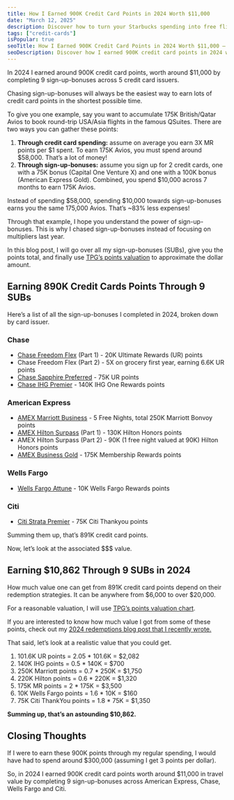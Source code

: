 ```yaml
---
title: How I Earned 900K Credit Card Points in 2024 Worth $11,000
date: "March 12, 2025"
description: Discover how to turn your Starbucks spending into free flights across North America!
tags: ["credit-cards"]
isPopular: true
seoTitle: How I Earned 900K Credit Card Points in 2024 Worth $11,000 – My Sign-Up Bonus Strategy
seoDescription: Discover how I earned 900K credit card points in 2024 worth $11,000 by leveraging sign-up bonuses across Chase, Amex, Citi, and Wells Fargo. Learn my strategy to maximize rewards with minimal spending!
---
```

In 2024 I earned around 900K credit card points, worth around $11,000 by completing 9 sign-up-bonuses across 5 credit card issuers. 

Chasing sign-up-bonuses will always be the easiest way to earn lots of credit card points in the shortest possible time. 

To give you one example, say you want to accumulate 175K British/Qatar Avios to book round-trip USA/Asia flights in the famous QSuites. There are two ways you can gather these points: 

1. **Through credit card spending:** assume on average you earn 3X MR points per $1 spent. To earn 175K Avios, you must spend around $58,000. That’s a lot of money\!  
2. **Through sign-up-bonuses:** assume you sign up for 2 credit cards, one with a 75K bonus (Capital One Venture X) and one with a 100K bonus (American Express Gold). Combined, you spend $10,000 across 7 months to earn 175K Avios. 

Instead of spending $58,000, spending $10,000 towards sign-up-bonuses earns you the same 175,000 Avios. That’s \~83% less expenses\! 

Through that example, I hope you understand the power of sign-up-bonuses. This is why I chased sign-up-bonuses instead of focusing on multipliers last year. 

In this blog post, I will go over all my sign-up-bonuses (SUBs), give you the points total, and finally use [TPG’s points valuation](https://thepointsguy.com/loyalty-programs/monthly-valuations/) to approximate the dollar amount.

## Earning 890K Credit Cards Points Through 9 SUBs

Here’s a list of all the sign-up-bonuses I completed in 2024, broken down by card issuer.

### Chase

* [Chase Freedom Flex](https://www.referyourchasecard.com/18J/12K8NPLW0F) (Part 1\) \- 20K Ultimate Rewards (UR) points  
* Chase Freedom Flex (Part 2\) \- 5X on grocery first year, earning 6.6K UR points  
* [Chase Sapphire Preferred](https://www.referyourchasecard.com/19q/U38HTDCGS0) \- 75K UR points  
* [Chase IHG Premier](https://www.referyourchasecard.com/210u/5ZPQXWLSOD) \- 140K IHG One Rewards points

### American Express

* [AMEX Marriott Business](https://www.americanexpress.com/us/credit-cards/business/business-credit-cards/amex-marriott-bonvoy-business-credit-card/) \- 5 Free Nights, total 250K Marriott Bonvoy points  
* [AMEX Hilton Surpass](https://americanexpress.com/en-us/referral/hilton-honors?ref=MDIRTHX71N&xl=cp15) (Part 1\) \- 130K Hilton Honors points  
* AMEX Hilton Surpass (Part 2\) \- 90K (1 free night valued at 90K) Hilton Honors points  
* [AMEX Business Gold](https://www.americanexpress.com/en-us/credit-cards/referral/prospect/business/F0A5EFF6DE5834DACD09B0A8FC7727D340C8ACA40308FBF73AD8900CBF5BDBCD42F5FB1476008E14272AA0C0C9EE8A0FBF6418587E0B0821C111EFC5E18A7A42438A31A8FFB008E3D98220421E9C303BD4A986BB1FA627DC72D03D4357E3F5F9EFB729AE758F685B99A902A32A4A32E727A2725BA9953A1A7BF9E09D78B3CDCADAEC21239C850BC6529A712B584D228E422A5E21B1EB6DB0BD57D6378FC40EC50ED798BDA046A6B02B7888094FC6B61F3F14E0ABE0779ADEB9BFBCD89EB14A63975F4130ADDF53C40F10633B88187951?CORID=M~D~I~R~T~H~k~u~7~w-1737902929181-77528221&GENCODE=349992856309180&extlink=US-MGM-USEFULLINKS-copypaste-784-201279-K3QE%3A9919&ref=MDIRTHku7w&v=2&xl=cp19) \- 175K Membership Rewards points

### Wells Fargo

* [Wells Fargo Attune](https://creditcards.wellsfargo.com/attune-credit-card/?sub_channel=SEO&vendor_code=G) \- 10K Wells Fargo Rewards points

### Citi

* [Citi Strata Premier](https://www.citi.com/credit-cards/citi-strata-premier-credit-card) \- 75K Citi Thankyou points

Summing them up, that’s 891K credit card points. 

Now, let’s look at the associated $$$ value.

## Earning $10,862 Through 9 SUBs in 2024

How much value one can get from 891K credit card points depend on their redemption strategies. It can be anywhere from $6,000 to over $20,000. 

For a reasonable valuation, I will use [TPG’s points valuation chart](https://thepointsguy.com/loyalty-programs/monthly-valuations/).  

If you are interested to know how much value I got from some of these points, check out my [2024 redemptions blog post that I recently wrote.](https://irtizahafiz.com/blog/credit-cards-saved-me-$15,000-travel-expenses-in-2024)

That said, let’s look at a realistic value that you could get. 

1. 101.6K UR points \= 2.05 \* 101.6K \= $2,082  
2. 140K IHG points \= 0.5 \* 140K \= $700  
3. 250K Marriott points \= 0.7 \* 250K \= $1,750  
4. 220K Hilton points \= 0.6 \* 220K \= $1,320  
5. 175K MR points \= 2 \* 175K \= $3,500  
6. 10K Wells Fargo points \= 1.6 \* 10K \= $160  
7. 75K Citi ThankYou points \= 1.8 \* 75K \= $1,350

**Summing up, that’s an astounding $10,862.**

## Closing Thoughts

If I were to earn these 900K points through my regular spending, I would have had to spend around $300,000 (assuming I get 3 points per dollar). 

So, in 2024 I earned 900K credit card points worth around $11,000 in travel value by completing 9 sign-up-bonuses across American Express, Chase, Wells Fargo and Citi. 